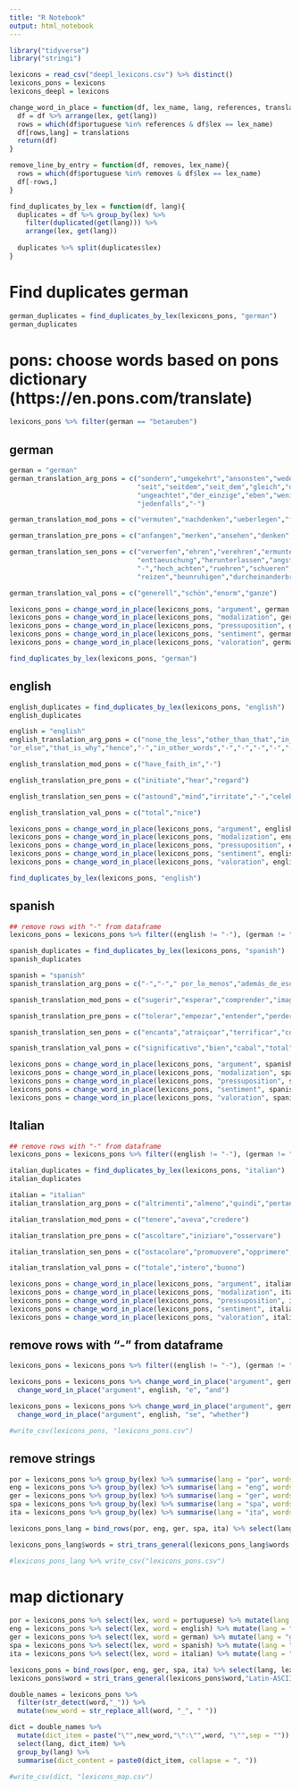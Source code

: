 ```yaml
---
title: "R Notebook"
output: html_notebook
---
```


```r
library("tidyverse")
library("stringi")
```

```r
lexicons = read_csv("deepl_lexicons.csv") %>% distinct()
lexicons_pons = lexicons
lexicons_deepl = lexicons
```

```r
change_word_in_place = function(df, lex_name, lang, references, translations){
  df = df %>% arrange(lex, get(lang))
  rows = which(df$portuguese %in% references & df$lex == lex_name)
  df[rows,lang] = translations
  return(df)
}

remove_line_by_entry = function(df, removes, lex_name){
  rows = which(df$portuguese %in% removes & df$lex == lex_name)
  df[-rows,]
}

find_duplicates_by_lex = function(df, lang){
  duplicates = df %>% group_by(lex) %>%
    filter(duplicated(get(lang))) %>% 
    arrange(lex, get(lang))
  
  duplicates %>% split(duplicates$lex)
}
```

# Find duplicates german
```r
german_duplicates = find_duplicates_by_lex(lexicons_pons, "german")
german_duplicates
```
# pons: choose words based on pons dictionary (https://en.pons.com/translate)
```r
lexicons_pons %>% filter(german == "betaeuben")
```


## german
```r
german = "german"
german_translation_arg_pons = c("sondern","umgekehrt","ansonsten","weder","weder_noch","dadurch","auf_diese_art_und_weise","-","darueber_hinaus","zudem",
                                "seit","seitdem","seit_dem","gleich","deshalb","auf_grund_von","deswegen","darum","mit_anderen_worten","doch",
                                "ungeachtet","der_einzige","eben","wenigstens","als_folge_von","lediglich","zwar","entweder","oder_doch","mindestens",
                                "jedenfalls","-")

german_translation_mod_pons = c("vermuten","nachdenken","ueberlegen","fundamental","offenkundig","klar")

german_translation_pre_pons = c("anfangen","merken","ansehen","denken","anhoeren")

german_translation_sen_pons = c("verwerfen","ehren","verehren","ermuntern","anspornen","schikanieren","aufregen","versichern","-","abschrecken",
                                "enttaeuschung","herunterlassen","angst_einjagen","aengstigen","-","nutzen_ziehen_aus","sich_amuesieren","-","jammern","troesten",
                                "-","hoch_achten","ruehren","schueren","truegen","zurueckhalten","hassen","nerven","argern","erbosen",
                                "reizen","beunruhigen","durcheinanderbringen","ueberraschen")

german_translation_val_pons = c("generell","schön","enorm","ganze")
```

```r
lexicons_pons = change_word_in_place(lexicons_pons, "argument", german, german_duplicates$argument$portuguese, german_translation_arg_pons)
lexicons_pons = change_word_in_place(lexicons_pons, "modalization", german, german_duplicates$modalization$portuguese, german_translation_mod_pons)
lexicons_pons = change_word_in_place(lexicons_pons, "pressuposition", german, german_duplicates$pressuposition$portuguese, german_translation_pre_pons)
lexicons_pons = change_word_in_place(lexicons_pons, "sentiment", german, german_duplicates$sentiment$portuguese, german_translation_sen_pons)
lexicons_pons = change_word_in_place(lexicons_pons, "valoration", german, german_duplicates$valoration$portuguese, german_translation_val_pons)
```

```r
find_duplicates_by_lex(lexicons_pons, "german")
```

## english
```r
english_duplicates = find_duplicates_by_lex(lexicons_pons, "english")
english_duplicates
```

```r
english = "english"
english_translation_arg_pons = c("none_the_less","other_than_that","in_this_way","-","-","as_well","-","-","-","such",
"or_else","that_is_why","hence","-","in_other_words","-","-","-","-","-","just","even_though","either","-","fully","-")

english_translation_mod_pons = c("have_faith_in","-")

english_translation_pre_pons = c("initiate","hear","regard")

english_translation_sen_pons = c("astound","mind","irritate","-","celebrate","-","-","-","-","-","-","scare","-","-","disillusion","overwhelm","agitate","-","revere","fuss","venerate","-")

english_translation_val_pons = c("total","nice")
```

```r
lexicons_pons = change_word_in_place(lexicons_pons, "argument", english, english_duplicates$argument$portuguese, english_translation_arg_pons)
lexicons_pons = change_word_in_place(lexicons_pons, "modalization", english, english_duplicates$modalization$portuguese, english_translation_mod_pons)
lexicons_pons = change_word_in_place(lexicons_pons, "pressuposition", english, english_duplicates$pressuposition$portuguese, english_translation_pre_pons)
lexicons_pons = change_word_in_place(lexicons_pons, "sentiment", english, english_duplicates$sentiment$portuguese, english_translation_sen_pons)
lexicons_pons = change_word_in_place(lexicons_pons, "valoration", english, english_duplicates$valoration$portuguese, english_translation_val_pons)
```

```r
find_duplicates_by_lex(lexicons_pons, "english")
```

## spanish
```r
## remove rows with "-" from dataframe
lexicons_pons = lexicons_pons %>% filter((english != "-"), (german != "-"))

spanish_duplicates = find_duplicates_by_lex(lexicons_pons, "spanish")
spanish_duplicates
```

```r
spanish = "spanish"
spanish_translation_arg_pons = c("-","-"," por_lo_menos","además_de_eso","-","entonces","-","en_consecuencia","siendo_así","por_eso","así","-","ya_que","con_todo","todavía")

spanish_translation_mod_pons = c("sugerir","esperar","comprender","imaginar","pensar","suponer")

spanish_translation_pre_pons = c("tolerar","empezar","entender","perder","oír","ver")

spanish_translation_sen_pons = c("encanta","atraiçoar","terrificar","conmover","atizar","desilusionar","decepcionar","trastornar","inquietar","pasmarse","irritar","molestar","preocupar","trastocar")

spanish_translation_val_pons = c("significativo","bien","cabal","total","usual")
```

```r
lexicons_pons = change_word_in_place(lexicons_pons, "argument", spanish, spanish_duplicates$argument$portuguese, spanish_translation_arg_pons)
lexicons_pons = change_word_in_place(lexicons_pons, "modalization", spanish, spanish_duplicates$modalization$portuguese, spanish_translation_mod_pons)
lexicons_pons = change_word_in_place(lexicons_pons, "pressuposition", spanish, spanish_duplicates$pressuposition$portuguese, spanish_translation_pre_pons)
lexicons_pons = change_word_in_place(lexicons_pons, "sentiment", spanish, spanish_duplicates$sentiment$portuguese, spanish_translation_sen_pons)
lexicons_pons = change_word_in_place(lexicons_pons, "valoration", spanish, spanish_duplicates$valoration$portuguese, spanish_translation_val_pons)
```

## Italian
```r
## remove rows with "-" from dataframe
lexicons_pons = lexicons_pons %>% filter((english != "-"), (german != "-"), (spanish != "-"))

italian_duplicates = find_duplicates_by_lex(lexicons_pons, "italian")
italian_duplicates
```

```r
italian = "italian"
italian_translation_arg_pons = c("altrimenti","almeno","quindi","pertanto","-","ancora","per_contro","o","dato_che","-")

italian_translation_mod_pons = c("tenere","aveva","credere")

italian_translation_pre_pons = c("ascoltare","iniziare","osservare")

italian_translation_sen_pons = c("ostacolare","promuovere","opprimere","agitazione","commuovere","irritazione","noia","inconveniente","stimare","sorprendere","intimorire","sconvolto","turbare","piacere")

italian_translation_val_pons = c("totale","intero","buono")
```

```r
lexicons_pons = change_word_in_place(lexicons_pons, "argument", italian, italian_duplicates$argument$portuguese, italian_translation_arg_pons)
lexicons_pons = change_word_in_place(lexicons_pons, "modalization", italian, italian_duplicates$modalization$portuguese, italian_translation_mod_pons)
lexicons_pons = change_word_in_place(lexicons_pons, "pressuposition", italian, italian_duplicates$pressuposition$portuguese, italian_translation_pre_pons)
lexicons_pons = change_word_in_place(lexicons_pons, "sentiment", italian, italian_duplicates$sentiment$portuguese, italian_translation_sen_pons)
lexicons_pons = change_word_in_place(lexicons_pons, "valoration", italian, italian_duplicates$valoration$portuguese, italian_translation_val_pons)
```

## remove rows with "-" from dataframe
```r
lexicons_pons = lexicons_pons %>% filter((english != "-"), (german != "-"), (spanish != "-"), (italian != "-"))

lexicons_pons = lexicons_pons %>% change_word_in_place("argument", german, "e", "und") %>%
  change_word_in_place("argument", english, "e", "and")

lexicons_pons = lexicons_pons %>% change_word_in_place("argument", german, "se", "ob") %>%
  change_word_in_place("argument", english, "se", "whether")

#write_csv(lexicons_pons, "lexicons_pons.csv")
```

## remove strings
```r
por = lexicons_pons %>% group_by(lex) %>% summarise(lang = "por", words = paste0(portuguese, collapse = " "))
eng = lexicons_pons %>% group_by(lex) %>% summarise(lang = "eng", words = paste0(english, collapse = " "))
ger = lexicons_pons %>% group_by(lex) %>% summarise(lang = "ger", words = paste0(german, collapse = " "))
spa = lexicons_pons %>% group_by(lex) %>% summarise(lang = "spa", words = paste0(spanish, collapse = " "))
ita = lexicons_pons %>% group_by(lex) %>% summarise(lang = "ita", words = paste0(italian, collapse = " "))

lexicons_pons_lang = bind_rows(por, eng, ger, spa, ita) %>% select(lang, lex, words) 
```

```r
lexicons_pons_lang$words = stri_trans_general(lexicons_pons_lang$words,"Latin-ASCII")
```

```r
#lexicons_pons_lang %>% write_csv("lexicons_pons.csv")
```

# map dictionary
```r
por = lexicons_pons %>% select(lex, word = portuguese) %>% mutate(lang = "por")
eng = lexicons_pons %>% select(lex, word = english) %>% mutate(lang = "eng")
ger = lexicons_pons %>% select(lex, word = german) %>% mutate(lang = "ger")
spa = lexicons_pons %>% select(lex, word = spanish) %>% mutate(lang = "spa")
ita = lexicons_pons %>% select(lex, word = italian) %>% mutate(lang = "ita")

lexicons_pons = bind_rows(por, eng, ger, spa, ita) %>% select(lang, lex, word) 
lexicons_pons$word = stri_trans_general(lexicons_pons$word,"Latin-ASCII")

double_names = lexicons_pons %>% 
  filter(str_detect(word,"_")) %>%
  mutate(new_word = str_replace_all(word, "_", " "))

dict = double_names %>% 
  mutate(dict_item = paste("\"",new_word,"\":\"",word, "\"",sep = "")) %>%
  select(lang, dict_item) %>% 
  group_by(lang) %>% 
  summarise(dict_content = paste0(dict_item, collapse = ", "))

#write_csv(dict, "lexicons_map.csv")
```